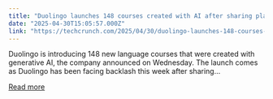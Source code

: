 ```yaml
---
title: "Duolingo launches 148 courses created with AI after sharing plans to replace contractors with AI"
date: "2025-04-30T15:05:57.000Z"
link: "https://techcrunch.com/2025/04/30/duolingo-launches-148-courses-created-with-ai-after-sharing-plans-to-replace-contractors-with-ai/"
---
```


Duolingo is introducing 148 new language courses that were created with generative AI, the company announced on Wednesday. The launch comes as Duolingo has been facing backlash this week after sharing...

[Read more](https://techcrunch.com/2025/04/30/duolingo-launches-148-courses-created-with-ai-after-sharing-plans-to-replace-contractors-with-ai/)
